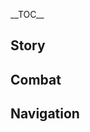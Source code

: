 {{CharacterTabs}}
{{LanguageTabs}}
{{Stub|1={{Meta/VO|tl=1|Japanese}}}}
__TOC__
==Story==
{{VO/Story
|character           = Beidou
|language            = ja
|name                = 北斗

<!-- Hello -->
|vo_01_01_title      = 初めまして…
|vo_01_01_subtitle   = Hello
|vo_01_01_file       = VO_{language}{character} Hello.ogg
|vo_01_01_tx         = アタシは北斗、アタシの「南十字」船隊は知っているか？あんたも冒険が好きなら、ついてきな。アタシが守ってやる。
|vo_01_01_rm         = Atashi wa Hokuto, atashi no "Minami Juuji" sentai wa shitte iru ka? Anta mo bouken ga suki nara, tsuite kina. Atashi ga mamotte yaru.
|vo_01_01_tl         = 

<!-- Chat -->
|vo_02_01_title      = 世間話・手合わせ
|vo_02_01_subtitle   = Chat: Sparring
|vo_02_01_file       = VO_{language}{character} Chat - Sparring.ogg
|vo_02_01_tx         = 手合わせなら、いつでも付き合おう。
|vo_02_01_rm         = Teawase nara, itsu de mo tsukiaou.
|vo_02_01_tl         = If you're looking for a bout, I'll keep you company anytime.

|vo_02_02_title      = 世間話・飲み放題
|vo_02_02_subtitle   = Chat: Drinking
|vo_02_02_file       = VO_{language}{character} Chat - Drinking.ogg
|vo_02_02_tx         = くはぁ&mdash;&mdash;、仕事の後の酒は最高だ。
|vo_02_02_rm         = Kuhaa{{lmdash}}, shigoto no ato no sake wa saikou da.
|vo_02_02_tl         = Ahhhh, the sake after work is the best.

|vo_02_03_title      = 世間話・陸
|vo_02_03_subtitle   = Chat: Land
|vo_02_03_file       = VO_{language}{character} Chat - Land.ogg
|vo_02_03_tx         = 珍しく陸に長くいるせいか、少し慣れないな。
|vo_02_03_rm         = Mezurashiku oka ni nagaku iru sei ka, sukoshi narenai na.
|vo_02_03_tl         = 

<!-- Weather -->
|vo_03_01_title      = 雨の日…
|vo_03_01_subtitle   = When It Rains
|vo_03_01_file       = VO_{language}{character} When It Rains.ogg
|vo_03_01_tx         = 無人島に閉じ込められた時、雨水は大事な水源になる。今は役に立たないけどな。
|vo_03_01_rm         = Mujintou ni tojikomerareta toki, amamizu wa daiji na suigen ni naru. Ima wa yaku ni tatanai kedo na.
|vo_03_01_tl         = 

|vo_03_02_title      = 雷の日…
|vo_03_02_subtitle   = When Thunder Strikes
|vo_03_02_file       = VO_{language}{character} When Thunder Strikes.ogg
|vo_03_02_tx         = おい、雷野郎。海の上でだって怖くないんだ、陸の上じゃなおさら怖くないぜ。
|vo_03_02_rm         = Oi, kaminari yarou. Umi no ue de da tte kowakunai nda, oka no ue ja naosara kowakunai ze.
|vo_03_02_tl         = 

|vo_03_03_title      = 風の日…
|vo_03_03_subtitle   = When It's Windy
|vo_03_03_file       = VO_{language}{character} When It's Windy.ogg
|vo_03_03_tx         = この天気は出港に向いているな。
|vo_03_03_rm         = Kono tenki wa shukkou ni muiteiru na.
|vo_03_03_tl         = 

|vo_03_04_title      = 暴風の日…
|vo_03_04_subtitle   = When the Wind Is Blowing
|vo_03_04_file       = VO_{language}{character} When the Wind Is Blowing.ogg
|vo_03_04_tx         = 風と砂ぼこりに気を付けな、目をこするな。
|vo_03_04_rm         = Kaze to sunabokori ni ki wo tsuke na, me wo kosuru na.
|vo_03_04_tl         = 

<!-- Greetings -->
|vo_04_01_title      = おはよう…
|vo_04_01_subtitle   = Good Morning
|vo_04_01_file       = VO_{language}{character} Good Morning.ogg
|vo_04_01_tx         = おはよう。そろそろ出発しようと思うんだが、一緒にどうだ？
|vo_04_01_rm         = Ohayou. Sorosoro shuppatsu shiyou to omou nda ga, issho ni dou da?
|vo_04_01_tl         = 

|vo_04_02_title      = こんにちは…
|vo_04_02_subtitle   = Good Afternoon
|vo_04_02_file       = VO_{language}{character} Good Afternoon.ogg
|vo_04_02_tx         = 昼は香菱のところで食べるか。鍋で炒めたものは海の上で作った焼き魚やベーコンとは全然違うからな。
|vo_04_02_rm         = Hiru wa Shanrin no tokoro de taberu ka. Nabe de itameta mono wa umi no ue de tsukutta yakizakana ya beekon to wa zenzen chigau kara na.
|vo_04_02_tl         = 

|vo_04_03_title      = こんばんは…
|vo_04_03_subtitle   = Good Evening
|vo_04_03_file       = VO_{language}{character} Good Evening.ogg
|vo_04_03_tx         = よし、酒を飲みに行くぞ！はははっ、普段は誰も酒をそんな売ってくれないって？だったら一緒に&mdash;&mdash;
|vo_04_03_rm         = Yoshi, sake wo nomi ni iku zo! Hahaha', fudan wa dare mo sake wo sonna utte kurenai tte? Dattara issho ni{{lmdash}}
|vo_04_03_actualtx   = よし、酒を飲みに行くぞ！はははっ、普段は誰も酒をそんな売ってくれない'''だ'''って？だったら一緒に&mdash;&mdash;
|vo_04_03_actualrm   = Yoshi, sake wo nomi ni iku zo! Hahaha', fudan wa dare mo sake wo sonna utte kurenai '''da''' tte? Dattara issho ni{{lmdash}}
|vo_04_03_tl         = 

|vo_04_04_title      = おやすみ…
|vo_04_04_subtitle   = Good Night
|vo_04_04_file       = VO_{language}{character} Good Night.ogg
|vo_04_04_tx         = 時間が過ぎていくのはあっという間だ。ははっ、行ってきな。
|vo_04_04_rm         = Jikan ga sugite iku no wa atto iu ma da. Haha', itte kina.
|vo_04_04_tl         = 

<!-- About -->
|vo_05_01_title      = {name}自身について…
|vo_05_01_subtitle   = About {character}
|vo_05_01_file       = VO_{language}{character} About {character}.ogg
|vo_05_01_tx         = 出航準備、みんな位置につけ、新たな冒険が始まるぞ！
|vo_05_01_rm         = Shukkou junbi, minna ichi ni tsuke, arata-na bouken ga hajimaru zo!
|vo_05_01_tl         = 

<!-- About Us -->
|vo_06_01_title      = 呼び方について…
|vo_06_01_subtitle   = About Us: Titles
|vo_06_01_file       = VO_{language}{character} About Us - Titles.ogg
|vo_06_01_tx         = アタシが親分で、あんたは手下、いいか？…は？そんな呼び方はダサい？分かった、あんたの好きなように呼びな。
|vo_06_01_rm         = Atashi ga oyabun de, anta wa teshita, ii ka? ...Ha? Sonna yobikata wa dasai? Wakatta, anta no suki-na you ni yobi na.
|vo_06_01_tl         = 

|vo_06_02_title      = 人を見る目について…
|vo_06_02_subtitle   = About Us: Eye for People
|vo_06_02_friendship = 6
|vo_06_02_file       = VO_{language}{character} About Us - Eye for People.ogg
|vo_06_02_tx         = 人を見る目に自信がある。海と比べれば、人の心はよっぽど読みやすい。ははっ、だから、あんたのことは最初から目を付けてた。
|vo_06_02_rm         = Hito wo mirume ni jishin ga aru. Umi to kurabereba, hito no kokoro wa yoppodo yomiyasui. Haha', da kara, anta no koto wa saisho kara me wo tsuketeta.
|vo_06_02_tl         = 

|vo_06_03_title      = 選択について…
|vo_06_03_subtitle   = About Us: Choices
|vo_06_03_friendship = 6
|vo_06_03_file       = VO_{language}{character} About Us - Choices.ogg
|vo_06_03_tx         = あんたはアタシが選んだ船員、アタシが選んだ仲間だ。もっと胸を張りな。
|vo_06_03_rm         = Anta wa atashi ga eranda sen'in, atashi ga eranda nakama da. Motto mune wo hari na.
|vo_06_03_tl         = 

<!-- Miscellaneous -->
|vo_07_01_title      = 「神の目」について…
|vo_07_01_subtitle   = About the [[Vision]]
|vo_07_01_friendship = 4
|vo_07_01_file       = VO_{language}{character} About the Vision.ogg
|vo_07_01_tx         = 「神の目」を持たない人たちにとって、「神の目」を持ち、神に認められた人は象徴となる存在なんだろう。ならば、象徴は象徴らしく振る舞わなければならない、アタシはそうして自分を鍛えてきた。
|vo_07_01_rm         = "Kami no Me" wo motanai hito-tachi ni totte, "Kami no Me" wo mochi, kami ni mitomerareta hito wa shouchou to naru sonzai na ndarou. Naraba, shouchou wa shouchou rashiku furumawanakereba naranai, atashi wa sou shite jibun wo kitaete kita.
|vo_07_01_tl         = 

|vo_07_02_title      = シェアしたいこと…
|vo_07_02_subtitle   = Something to Share
|vo_07_02_file       = VO_{language}{character} Something to Share.ogg
|vo_07_02_tx         = 困っているのか？どう進めばいいか分からない時は、まずは第一歩を踏み出せ。その後の道は自ずと開いていくものだ。
|vo_07_02_rm         = Komatte iru no ka? Dou susumeba ii ka wakaranai toki wa, mazu wa daiippo wo fumidase. Sono ato no michi wa onozu to hiraite iku mono da.
|vo_07_02_tl         = 

|vo_07_03_title      = 興味のあること…
|vo_07_03_subtitle   = Interesting Things
|vo_07_03_file       = VO_{language}{character} Interesting Things.ogg
|vo_07_03_tx         = 遠方の航海から帰ってくる時、岩の鳶を見かけるとそろそろ家に着くってことがわかる。海の景色は代り映えがないからな、それに比べれば猛禽類とはいえ、自由に飛ぶ姿はかわいく思えるよ。
|vo_07_03_rm         = Enpou no koukai kara kaette kuru toki, iwa no tobi wo mikakeru to sorosoro ie ni tsuku tte koto ga wakaru. Umi no keshiki wa kawaribae ga nai kara na, sore ni kurabereba moukinrui to wa ie, jiyuu ni tobu sugata wa kawaiku omoeru yo.
|vo_07_03_tl         = 

<!-- About Others -->
|vo_08_01_title      = 凝光について・璃月七星
|vo_08_01_subtitle   = About [[Ningguang]]: Liyue Qixing
|vo_08_01_friendship = 4
|vo_08_01_file       = VO_{language}{character} About Ningguang - Liyue Qixing.ogg
|vo_08_01_tx         = 凝光ね、「璃月七星」という立場の中で彼女はよく頑張っている。けど、アタシが責任を負う対象はアタシの船と船員たちであって、「璃月七星」なんかじゃない。
|vo_08_01_rm         = Gyoukou ne, "Riiyue Shichisei" to iu tachiba no naka de kanojo wa yoku ganbatte iru. Kedo, atashi ga sekinin wo ou taishou wa atashi no fune to sen'in-tachi de atte, "Riiyue Shichisei" nanka ja nai.
|vo_08_01_tl         = 

|vo_08_02_title      = 凝光について・態度
|vo_08_02_subtitle   = About Ningguang: Attitudes
|vo_08_02_friendship = 4
|vo_08_02_file       = VO_{language}{character} About Ningguang - Attitudes.ogg
|vo_08_02_tx         = 凝光はいつだって素直じゃないけど、昔、アタシに対する不満をぶつけてきたことがあった。ははっ、彼女がアタシのことをどう思おうと、アタシがそれで揺らぐことはないけどな。
|vo_08_02_rm         = Gyoukou wa itsu da tte sunao ja nai kedo, mukashi, atashi ni taisuru fuman wo butsukete kita koto ga atta. Haha', kanojo ga atashi no koto wo dou omou to, atashi ga sore de yuragu koto wa nai kedo na.
|vo_08_02_tl         = 

|vo_08_03_title      = 香菱について・料理の腕
|vo_08_03_subtitle   = About [[Xiangling]]: Culinary Skills
|vo_08_03_friendship = 4
|vo_08_03_file       = VO_{language}{character} About Xiangling - Culinary Skills.ogg
|vo_08_03_tx         = 香菱の料理は遠方へ航海する時のアタシたちの心の支えだ。力が出ない時、あの激辛料理を思い出すだけで元気が出る。
|vo_08_03_rm         = Shanrin no ryouri wa enpou he koukai suru toki no atashi-tachi no kokoro no sasae da. Chikara ga denai toki, ano gekikara ryouri wo omoidasu dake de genki ga deru.
|vo_08_03_tl         = 

|vo_08_04_title      = 香菱について・試食
|vo_08_04_subtitle   = About Xiangling: Food Tasting
|vo_08_04_friendship = 4
|vo_08_04_file       = VO_{language}{character} About Xiangling - Food Tasting.ogg
|vo_08_04_tx         = 香菱はたまに何ともいえない食材を使って何ともいえない料理を作るけど、まあ、挑戦しない限り人は進歩しないからな、試食はいつも喜んで手伝ってる。
|vo_08_04_rm         = Shanrin wa tama ni nan to mo ienai shokuzai wo tsukatte nan to mo ienai ryouri wo tsukuru kedo, maa, chousen shinai kagiri hito wa shinpo shinai kara na, shishoku wa itsumo yorokonde tetsudatteru.
|vo_08_04_tl         = 

|vo_08_05_title      = 鍾離について…
|vo_08_05_subtitle   = About [[Zhongli]]
|vo_08_05_friendship = 4
|vo_08_05_file       = VO_{language}{character} About Zhongli.ogg
|vo_08_05_tx         = 「往生堂」のあの先生か？たまにみんなから彼の噂を聞くけど、面白い人のようだな。うん、機会があったらあんたも彼と交流してみるといい。
|vo_08_05_rm         = "Oujou-dou" no ano sensei ka? Tama ni minna kara kare no uwasa wo kiku kedo, omoshiroi hito no you da na. Un, kikai ga attara anta mo kare to kouryuu shite miru to ii.
|vo_08_05_tl         = 

|vo_08_06_title      = 魈について…
|vo_08_06_subtitle   = About [[Xiao]]
|vo_08_06_friendship = 4
|vo_08_06_file       = VO_{language}{character} About Xiao.ogg
|vo_08_06_tx         = ある年の海灯祭前夜、帰航する時に嵐に遭遇して、夜になってようやく璃月港に戻れたことがあった。その時、海灯はもうなくなっていたが、孤雲閣の方を見ると宙に浮く少年の姿をした仙人がいたんだ。きっと噂で聞いたように、人々の見えないところで誰かがこの璃月港を守っているんだろう。
|vo_08_06_rm         = Aru toshi no Kaitou-sai zen'ya, kikou suru toki ni arashi ni souguu shite, yoru ni natte youyaku Riiywe-kou ni modoreta koto ga atta. Sono toki, kaitou wa mou nakunatte ita ga, Ko'un-kaku no hou wo miru to chuu ni uku shounen no sugata wo shita sennin ga ita nda. Kitto uwasa de kiita you ni, hitobito no mienai tokoro de dare ka ga kono Riiywe-kou wo mamotte iru ndarou.
|vo_08_06_tl         = 

|vo_08_07_title      = 甘雨について…
|vo_08_07_subtitle   = About [[Ganyu]]
|vo_08_07_friendship = 4
|vo_08_07_file       = VO_{language}{character} About Ganyu.ogg
|vo_08_07_tx         = 甘雨とは結構仲良くしてるよ！でもまあ、彼女は「璃月七星」の秘書だろ？「七星」がアタシのことを嫌ってるのは今に始まったことじゃないからな。アタシは別に構わないけど、あの子に迷惑をかけるのは嫌なんだ。うん、この話は他言無用にしてくれ。
|vo_08_07_rm         = Kan'u to wa kekkou nakayoku shiteru yo! De mo maa, kanojo wa "Riiywe Shichisei" no hisho daro? "Shichisei" ga atashi no koto wo kiratteru no wa ima ni hajimatta koto ja nai kara na. Atashi wa betsu ni kamawanai kedo, ano ko ni meiwaku wo kakeru no wa iya-na nda. Un, kono hanashi wa tagonmuyou ni shite kure.
|vo_08_07_tl         = 

|vo_08_08_title      = 辛炎について…
|vo_08_08_subtitle   = About [[Xinyan]]
|vo_08_08_friendship = 4
|vo_08_08_file       = VO_{language}{character} About Xinyan.ogg
|vo_08_08_tx         = 面白い子だよ！船員たちも彼女の「ロック」を気に入ってる。…うん？アタシ？なんというか、辛炎とは共通の話題もあるが、音楽に関してはちょっとな…
|vo_08_08_rm         = Omoshiroi ko da yo! Sen'in-tachi mo kanojo no "rokku" wo ki ni itteru. ...Un? Atashi? Nan to iu ka, Shin'en to wa kyoutsuu no wadai mo aru ga, ongaku ni kanshite wa chotto na...
|vo_08_08_tl         = 

|vo_08_09_title      = ヨォーヨについて…
|vo_08_09_subtitle   = About [[Yaoyao]]
|vo_08_09_friendship = 4
|vo_08_09_file       = VO_{language}{character} About Yaoyao.ogg
|vo_08_09_tx         = ヨォーヨのやつはよく船上に遊びに来るよ。あのキラキラした目を見ると、みんな追い出せなくなるんだ。はあ、そのせいで出航の計画が乱れそうになったこともあったが。
|vo_08_09_rm         = Yooyo no yatsu wa yoku senjou ni asobi ni kuru yo. Ano kirakira shita me wo miru to, minna oidasenaku naru nda. Haa, sono sei de shukkou no keikaku ga midaresou ni natta koto mo atta ga.
|vo_08_09_tl         = 

|vo_08_10_title      = 楓原万葉について…
|vo_08_10_subtitle   = About [[Kaedehara Kazuha]]
|vo_08_10_friendship = 4
|vo_08_10_quest      = Omnipresence Over Mortals
|vo_08_10_file       = VO_{language}{character} About Kaedehara Kazuha.ogg
|vo_08_10_tx         = 万葉が天守閣の外で雷電将軍の一振りを受け止めたそうだな、やるじゃないか！戦争が終わった後、あいつはアタシらともうしばらく同行したいと言い、南十字船隊に戻った。もちろん、アタシは大歓迎さ。だが、いつの日かあいつが一人で旅に出ると言うのなら、その時はいい酒を用意して見送ってやる。はははっ！
|vo_08_10_rm         = Kazuha ga Tenshukaku no soto de Raiden Shougun no hitofuri wo uketometa sou da na, yaru ja nai ka! Sensou ga owatta nochi, aitsu wa atashira to mou shibaraku doukou shitai to ii, Minami Juuji Sentai ni modotta. Mochiron, atashi wa daikangei sa. Da ga, itsu no hi ka aitsu ga hitori de tabi ni deru to iu no nara, sono toki wa ii sake wo youi shite miokutte yaru. Hahaha'!
|vo_08_10_tl         = 

<!-- More About -->
|vo_09_01_title      = {name}を知る・1
|vo_09_01_subtitle   = More About {character}: I
|vo_09_01_file       = VO_{language}{character} More About {character} - 01.ogg
|vo_09_01_tx         = アタシの「死兆星」号に上がる前に、まずは質問に答えな。海には危険が溢れている、何故&mdash;&mdash;あんたはアタシの船に乗ろうと思った？
|vo_09_01_rm         = Atashi no "Shichousei"-gou ni agaru mae ni, mazu wa shitsumon ni kotae na. Umi ni wa kiken ga afurete iru, naze{{lmdash}} Anta wa atashi no fune ni norou to omotta?
|vo_09_01_tl         = 

|vo_09_02_title      = {name}を知る・2
|vo_09_02_subtitle   = More About {character}: II
|vo_09_02_friendship = 3
|vo_09_02_file       = VO_{language}{character} More About {character} - 02.ogg
|vo_09_02_tx         = アタシの話？はははっ、みんながアタシを信頼しているから、話を盛ったんだろう。まあ、海に出る時に魔物に遭遇するのが怖くないかと聞かれたら、それはもちろん怖くないと答えるさ。
|vo_09_02_rm         = Atashi no hanashi? Hahaha', minna ga atashi wo shinrai shite iru kara, hanashi wo motta ndarou. Maa, umi ni deru toki ni mamono ni souguu suru no ga kowakunai ka to kikaretara, sore wa mochiron kowakunai to kotaeru sa.
|vo_09_02_tl         = 

|vo_09_03_title      = {name}を知る・3
|vo_09_03_subtitle   = More About {character}: III
|vo_09_03_friendship = 4
|vo_09_03_file       = VO_{language}{character} More About {character} - 03.ogg
|vo_09_03_tx         = 民を助けた目的？はは、目的なんてないさ。誰だってどん底を味わう時がくる。アタシの助けは大したことではないし、乗り越えられるかどうかは彼ら次第だ。
|vo_09_03_rm         = Tami wo tasuketa mokuteki? Haha, mokuteki nante nai sa. Dare da tte donzoko wo ajiwau toki ga kuru. Atashi no tasuke wa taishita koto de wa nai shi, norikoerareru ka dou ka wa karera shidai da.
|vo_09_03_tl         = 

|vo_09_04_title      = {name}を知る・4
|vo_09_04_subtitle   = More About {character}: IV
|vo_09_04_friendship = 5
|vo_09_04_file       = VO_{language}{character} More About {character} - 04.ogg
|vo_09_04_tx         = アタシのつらい経験か…小さい頃は貧乏で、人様の家の木の実を盗んではそれを食べるしかなかった。数年後、自分の船隊を持つようになったが、それでも傲慢な商人たちに仲間外れにされたな。まあ、こんな話は世間話で聞くだけで十分、あんたにはそんな経験させないよ。
|vo_09_04_rm         = Atashi no tsurai keiken ka... Chiisai koro wa binbou de, hito-sama no ie no ki no mi wo nusunde wa sore wo taberu shika nakatta. Suunengo, jibun no sentai wo motsu you ni natta ga, sore de mo gouman-na shounin-tachi ni nakamahazure ni sareta na. Maa, konna hanashi wa sekenbanashi de kiku dake de juubun, anta ni wa sonna keiken sasenai yo.
|vo_09_04_tl         = 

|vo_09_05_title      = {name}を知る・5
|vo_09_05_subtitle   = More About {character}: V
|vo_09_05_friendship = 6
|vo_09_05_file       = VO_{language}{character} More About {character} - 05.ogg
|vo_09_05_tx         = アタシについてくる仲間はたくさんいて、それぞれが船に乗る理由も全部覚えている。あんたは特別だ。あんたにはやらなければならないことがあるのを知っている、だから職務も肩書きも与えない。けど、あんたがどこにいても、「死兆星」号にはあんたの居場所があることを覚えておいてほしい。
|vo_09_05_rm         = Atashi ni tsuite kuru nakama wa takusan ite, sorezore ga fune ni noru riyuu mo zenbu oboete iru. Anta wa tokubetsu da. Anta ni wa yaranakereba naranai koto ga aru no wo shitte iru, da kara shokumu mo katagaki mo ataenai. Kedo, anta ga doko ni ite mo, "Shichousei"-gou ni wa anta no ibasho ga aru koto wo oboete oite hoshii.
|vo_09_05_tl         = 

<!-- Miscellaneous II -->
|vo_10_01_title      = {name}の趣味…
|vo_10_01_subtitle   = {character}'s Hobbies
|vo_10_01_file       = VO_{language}{character} Hobbies.ogg
|vo_10_01_tx         = 趣味ね…そうだな、冒険と、操舵と、友人を作ることと、酒と、美食…ちっ、片手じゃ足りないな。
|vo_10_01_rm         = Shumi ne... Sou da na, bouken to, souda to, yuujin wo tsukuru koto to, sake to, bishoku... Chi', katate ja tarinai na.
|vo_10_01_tl         = 

|vo_10_02_title      = {name}の悩み…
|vo_10_02_subtitle   = {character}'s Troubles
|vo_10_02_file       = VO_{language}{character} Troubles.ogg
|vo_10_02_tx         = 出来ることは悩む必要がない、出来ないこともいくら悩んでも意味がない。アタシはそうやって生きてきた。もしあんたに悩み事があったら、アタシに言ってみな。一緒に解決しようじゃないか。
|vo_10_02_rm         = Dekiru koto wa nayamu hitsuyou ga nai, dekinai koto mo ikura nayande mo imi ga nai. Atashi wa sou yatte ikite kita. Moshi anta ni nayamigoto ga attara, atashi ni itte mina. Issho ni kaiketsu shiyou ja nai ka.
|vo_10_02_tl         = 

|vo_10_03_title      = 好きな食べ物…
|vo_10_03_subtitle   = Favorite Food
|vo_10_03_file       = VO_{language}{character} Favorite Food.ogg
|vo_10_03_tx         = 味の濃い料理が好きだ！豚肉の唐辛子炒めとか、マーボー豆腐とか大好きだな。みんなで一緒にお腹いっぱい食べる時は気分も熱々になる。ははっ、お腹が空いてきたな。
|vo_10_03_rm         = Aji no koi ryouri ga suki da! Butaniku no Tougarashi Itame to ka, Maaboo Doufu to ka daisuki da na. Minna de issho ni onaka ippai taberu toki wa kibun mo atsuatsu ni naru. Haha', onaka ga suite kita na.
|vo_10_03_tl         = 

|vo_10_04_title      = 嫌いな食べ物…
|vo_10_04_subtitle   = Least Favorite Food
|vo_10_04_file       = VO_{language}{character} Least Favorite Food.ogg
|vo_10_04_tx         = 冷製料理はあまり好きじゃないな。その冷たさでゆっくりと食欲が増進されている間に、焼き魚が何本できると思う？
|vo_10_04_rm         = Reisei ryouri wa amari suki ja nai na. Sono tsumetasa de yukkuri to shokuyoku ga zoushin sarete iru aida ni, yakizakana ga nanbon dekiru to omou?
|vo_10_04_tl         = 

<!-- Receiving a Gift -->
|vo_11_01_title      = 贈り物を受け取る・1
|vo_11_01_subtitle   = Receiving a Gift: I
|vo_11_01_file       = VO_{language}{character} Receiving a Gift - 01.ogg
|vo_11_01_tx         = 美味いな、気に入ったぜ！白米はあるか？二杯頼む！
|vo_11_01_rm         = Umai na, ki ni itta ze! Hakumai wa aru ka? Nihai tanomu!
|vo_11_01_tl         = 

|vo_11_02_title      = 贈り物を受け取る・2
|vo_11_02_subtitle   = Receiving a Gift: II
|vo_11_02_file       = VO_{language}{character} Receiving a Gift - 02.ogg
|vo_11_02_tx         = 実に良い腕だ。気分も上がってきたぜ。
|vo_11_02_rm         = Jitsu ni ii ude da. Kibun mo agattekita ze.
|vo_11_02_tl         = 

|vo_11_03_title      = 贈り物を受け取る・3
|vo_11_03_subtitle   = Receiving a Gift: III
|vo_11_03_file       = VO_{language}{character} Receiving a Gift - 03.ogg
|vo_11_03_tx         = 料理自体は悪くない、それで十分だろ。
|vo_11_03_rm         = Ryouri jitai wa warukunai, sore de juubun daro.
|vo_11_03_tl         = 

<!-- Birthday -->
|vo_12_01_title      = 誕生日…
|vo_12_01_subtitle   = Birthday
|vo_12_01_file       = VO_{language}{character} Birthday.ogg
|vo_12_01_tx         = さあ、船に乗りな。時間を空けておけとみんなに言っておいた、食事も用意した。今日はあんたの誕生日、あんたが親分だ。ふふっ、さて、どこに行きたい？
|vo_12_01_rm         = Saa, fune ni nori na. Jikan wo akete oke to minna ni itte oita, shokuji mo youi shita. Kyou wa anta no tanjoubi, anta ga oyabun da. Fufu', sate, doko ni ikitai?
|vo_12_01_tl         = 

<!-- Feelings About Ascension -->
|vo_13_01_title      = 突破した感想・起
|vo_13_01_subtitle   = Feelings About Ascension: Intro
|vo_13_01_ascension  = 1
|vo_13_01_file       = VO_{language}{character} Feelings About Ascension - 01.ogg
|vo_13_01_tx         = 気分爽快！また強くなった気がする。
|vo_13_01_rm         = Kibun soukai! Mata tsuyoku natta ki ga suru.
|vo_13_01_tl         = 

|vo_13_02_title      = 突破した感想・承
|vo_13_02_subtitle   = Feelings About Ascension: Building Up
|vo_13_02_ascension  = 2
|vo_13_02_file       = VO_{language}{character} Feelings About Ascension - 02.ogg
|vo_13_02_tx         = この大きな収穫を酒で祝おうじゃないかッ！
|vo_13_02_rm         = Kono ookina shuukaku wo sake de iwaou ja nai ka'!
|vo_13_02_tl         = 

|vo_13_03_title      = 突破した感想・転
|vo_13_03_subtitle   = Feelings About Ascension: Climax
|vo_13_03_ascension  = 4
|vo_13_03_file       = VO_{language}{character} Feelings About Ascension - 03.ogg
|vo_13_03_tx         = よくやった、あんたみたいなデキるやつが味方なんて、この北斗の誇りだ！こっちも甘く見られないように努力しないとな！
|vo_13_03_rm         = Yoku yatta, anta mitai-na dekiru yatsu ga mikata nante, kono Hokuto no hokori da! Kocchi mo amaku mirarenai you ni doryoku shinai to na!
|vo_13_03_tl         = 

|vo_13_04_title      = 突破した感想・結
|vo_13_04_subtitle   = Feelings About Ascension: Conclusion
|vo_13_04_ascension  = 6
|vo_13_04_file       = VO_{language}{character} Feelings About Ascension - 04.ogg
|vo_13_04_tx         = こうしてやっと武芸の最高峰に辿り着いた。ありがとう…そうだ、もう少し手合わせに付き合ってくれないか？
|vo_13_04_rm         = Kou shite yatto bugei no saikouhou ni tadoritsuita. Arigatou... Sou da, mou sukoshi teawase ni tsukiatte kurenai ka?
|vo_13_04_tl         = 
}}

==Combat==
{{Combat VO
|character           = Beidou
|language            = ja

|skill_1_file        = Elemental Skill 1 04
|skill_1_tx          = どけ！
|skill_1_rm          = Doke!
|skill_1_tl          = Out of the way!
|skill_2_file        = Elemental Skill 1 05
|skill_2_tx          = はぁー！
|skill_2_rm          = Haaa!
|skill_2_tl          = Hah!
|skill_3_file        = Elemental Skill 1 06
|skill_3_tx          = 全部返してやる！
|skill_3_rm          = Zenbu kaeshite yaru!
|skill_3_tl          = I'll give it all back to you!
|skill_4_file        = Elemental Skill 1 07
|skill_4_tx          = くらえ！
|skill_4_rm          = Kurae!
|skill_4_tl          = Take this!
|skill_5_file        = Elemental Skill 1 08
|skill_5_tx          = ハーッ！
|skill_5_rm          = Haa'!
|skill_5_tl          = Ha!
|skill_6_file        = Elemental Skill 1 03
|skill_6_actual_tx   = 行くぞ！
|skill_6_actual_rm   = Iku zo!
|skill_6_actual_tl   = Here I go!
|skill_7_file        = Elemental Skill 1 01,Elemental Skill 1 02

|burst_1_tx          = これが「海山」を滅ぼした力だ！
|burst_1_rm          = Kore ga "Kaizan" wo horoboshita chikara da!
|burst_1_tl          = This is the power that ended [[Haishan]]!
|burst_2_tx          = よく見ておけ！
|burst_2_rm          = Yoku mite oke!
|burst_2_tl          = Watch me closely!
|burst_3_tx          = 炭になるがいい！
|burst_3_rm          = Sumi ni naru ga ii!
|burst_3_tl          = Turn to ashes!

|sprint-s_1_file     = Sprint Start 01,Sprint Start 02,Sprint Start 03

|glider_1_file       = Deploying Wind Glider 01,Deploying Wind Glider 02,Deploying Wind Glider 03

|chest_1_tx          = ほう、嬉しいじゃないか。
|chest_1_rm          = Hou, ureshii ja nai ka.
|chest_1_tl          = Hey, isn't that delightful.
|chest_2_tx          = 悪くない収穫だ！
|chest_2_rm          = Warukunai shuukaku da!
|chest_2_tl          = This loot isn't bad!
|chest_3_tx          = 宝を見つけたら、次は酒だ！
|chest_3_rm          = Takara wo mitsuketara, tsugi wa sake da!
|chest_3_tl          = After [we] find treasure, it's time for a drink!

|low-hp_1_tx         = まだまだ！
|low-hp_1_rm         = Madamada!
|low-hp_1_tl         = Not yet!
|low-hp_2_tx         = フン、逆に元気が出たわ！
|low-hp_2_rm         = Fun, gyaku ni genki ga deta wa!
|low-hp_2_tl         = Hmph, I'm actually feeling energized!
|low-hp_3_tx         = 絶対に屈しないッ！
|low-hp_3_rm         = Zettai ni kusshinai'!
|low-hp_3_tl         = I never yield!

|ally-low-hp_1_tx    = アタシの後ろへ！
|ally-low-hp_1_rm    = Atashi no ushiro he!
|ally-low-hp_1_tl    = Get behind me!
|ally-low-hp_2_tx    = 下がれ！強がるな！
|ally-low-hp_2_rm    = Sagare! Tsuyogaruna!
|ally-low-hp_2_tl    = Get back! Don't try to tough it out!

|fallen_1_tx         = 最悪だ。
|fallen_1_rm         = Saiaku da.
|fallen_1_tl         = This is terrible.
|fallen_2_tx         = みんな…先に…逃げろ…
|fallen_2_rm         = Minna... saki ni... nigero...
|fallen_2_tl         = Everyone... get away... first...
|fallen_3_tx         = 全員…帰航…
|fallen_3_rm         = Zen'in... kikou...
|fallen_3_tl         = All hands... set sail for home...

|hit-l_1_file        = Light Hit Taken 02
|hit-l_1_tx          = かすり傷だ。
|hit-l_1_rm          = Kasurikizu da.
|hit-l_1_tl          = Just a scratch.
|hit-l_2_file        = Light Hit Taken 01,Light Hit Taken 03,Light Hit Taken 04,Light Hit Taken 05,Light Hit Taken 06

|hit-h_1_tx          = 勝ち負けはまだ分からないよ。
|hit-h_1_rm          = Kachimake wa mada wakaranai yo.
|hit-h_1_tl          = You don't know who's won or lost yet.
|hit-h_2_tx          = やるじゃないか。
|hit-h_2_rm          = Yaru ja nai ka.
|hit-h_2_tl          = Not bad.
|hit-h_3_file        = Heavy Hit Taken 03,Heavy Hit Taken 04,Heavy Hit Taken 05,Heavy Hit Taken 06

|join_1_tx           = よし！出発しようか！
|join_1_rm           = Yoshi! Shuppatsu shiyou ka!
|join_1_tl           = All right! Let's head out!
|join_2_tx           = アタシと一緒に来い。
|join_2_rm           = Atashi to issho ni koi.
|join_2_tl           = Come with me.
|join_3_tx           = あんたを信じるよ。
|join_3_rm           = Anta wo shinjiru yo.
|join_3_tl           = I trust you.

|idle_1_file         = Standby 01
|idle_1_tx           = {{tx}}
|idle_2_file         = Standby 02
|idle_2_tx           = *Drinking*

|atk-l_1_file        = Light Attack 01,Light Attack 02,Light Attack 03,Light Attack 04,Light Attack 05,Light Attack 06,Light Attack 07

|atk-m_1_file        = Mid Attack 01,Mid Attack 02,Mid Attack 03

|atk-h_1_file        = Heavy Attack 01,Heavy Attack 02,Heavy Attack 03

|climb_1_file        = Climbing 01,Climbing 02,Climbing 03,Climbing 04,Climbing 05

|jump_1_file         = Jumping 01,Jumping 02,Jumping 03,Jumping 04,Jumping 05
}}

==Navigation==
{{Character Navbox|link type=vo-ja}}
